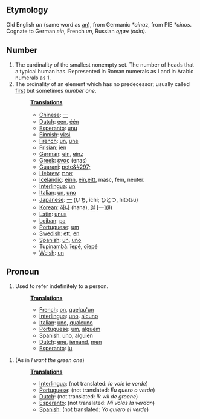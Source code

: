 == Etymology ==
Old English ''an'' (same word as [[an]]), from Germanic ''*ainaz'', from PIE ''*oinos''. Cognate to German ''ein'', French ''un'', Russian ''один'' ''(odin)''.
== Number ==
# The cardinality of the smallest nonempty set. The number of heads that a typical human has. Represented in Roman numerals as I and in Arabic numerals as 1. 
# The ordinality of an element which has no predecessor; usually called [[first]] but sometimes ''number one''.
#:'''[[Translation]]s'''
#:*[[Chinese]]: [[一]]
#:*[[Dutch]]: [[een]], [[één]]
#:*[[Esperanto]]: [[unu]]
#:*[[Finnish]]: [[yksi]]
#:*[[French]]: [[un]], [[une]]
#:*[[Frisian]]: [[ien]]
#:*[[German]]: [[ein]], [[einz]]
#:*[[Greek]]: [[ένας]] (enas)
#:*[[Guarani]]: [[pete&#297;]]
#:*[[Hebrew]]: [[אחת]]
#:*[[Icelandic]]: [[einn]], [[ein]],[[eitt]], masc, fem, neuter.
#:*[[Interlingua]]: [[un]]
#:*[[Italian]]: [[un]], [[uno]]
#:*[[Japanese]]: [[一]] (いち, ichi; ひとつ, hitotsu)
#:*[[Korean]]: [[하나]] (hana), [[일]] [一](il)
#:*[[Latin]]: [[unus]]
#:*[[Lojban]]: [[pa]]
#:*[[Portuguese]]: [[um]]
#:*[[Swedish]]: [[ett]], [[en]]
#:*[[Spanish]]: [[un]], [[uno]]
#:*[[Tupinambá]]: [[îepé]], [[oîepé]]
#:*[[Welsh]]: [[un]]
== Pronoun ==
#Used to refer indefinitely to a person.
#:'''[[Translation]]s'''
#:*[[French]]: [[on]], [[quelqu'un]]
#:*[[Interlingua]]: [[uno]]. [[alcuno]]
#:*[[Italian]]: [[uno]], [[qualcuno]]
#:*[[Portuguese]]: [[um]], [[alguém]]
#:*[[Spanish]]: [[uno]], [[alguien]]
#:*[[Dutch]]: [[ene]], [[iemand]], [[men]]
#:*[[Esperanto]]: [[iu]]

#(As in ''I want the green one'')
#:'''[[Translation]]s'''
#:*[[Interlingua]]: (not translated: ''Io vole le verde'')
#:*[[Portuguese]]: (not translated: ''Eu quero o verde'')
#:*[[Dutch]]:  (not translated: ''Ik wil de groene'')
#:*[[Esperanto]]:  (not translated: ''Mi volas la verdan'')
#:*[[Spanish]]:  (not translated: ''Yo quiero el verde'')